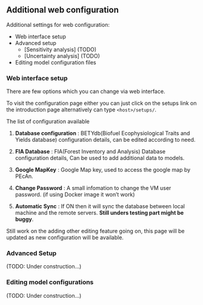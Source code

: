 ## Additional web configuration

Additional settings for web configuration:

- [Web interface setup]{#intermediate-web-setup}
- [Advanced setup]{#intermediate-advanced-setup}
    - [Sensitivity analysis] (TODO)
    - [Uncertainty analysis] (TODO)
- [Editing model configuration files]{#intermediate-model-config}

### Web interface setup {#intermediate-web-setup}

There are few options which you can change via web interface.

To visit the configuration page either you can just click on the setups link on the introduction page alternatively can type `<host>/setups/`.

The list of configuration available

1. **Database configuration** : BETYdb(Biofuel Ecophysiological Traits and Yields database) configuration details, can be edited according to need.

2. **FIA Database** : FIA(Forest Inventory and Analysis) Database configuration details, Can be used to add additional data to models.

3. **Google MapKey** : Google Map key, used to access the google map by PEcAn.

4. **Change Password** : A small infomation to change the VM user password. (if using Docker image it won't work)

5. **Automatic Sync** : If ON then it will sync the database between local machine and the remote servers. **Still unders testing part might be buggy**.

Still work on the adding other editing feature going on, this page will be updated as new configuration will be available. 

### Advanced Setup {#intermediate-advanced-setup}

(TODO: Under construction...)

### Editing model configurations {#intermediate-model-config}

(TODO: Under construction...)
